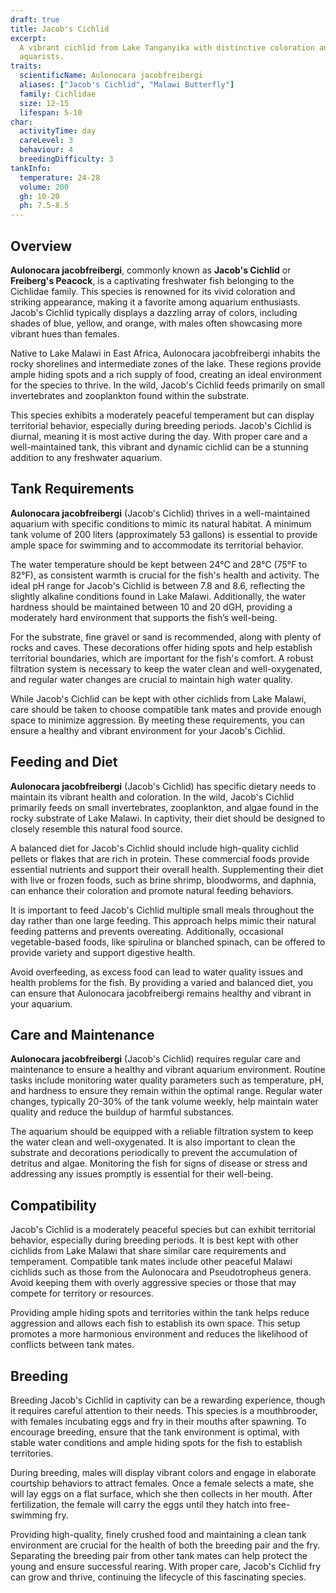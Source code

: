 ```yaml
---
draft: true
title: Jacob's Cichlid
excerpt:
  A vibrant cichlid from Lake Tanganyika with distinctive coloration and intriguing behavior. Suitable for experienced
  aquarists.
traits:
  scientificName: Aulonocara jacobfreibergi
  aliases: ["Jacob's Cichlid", "Malawi Butterfly"]
  family: Cichlidae
  size: 12-15
  lifespan: 5-10
char:
  activityTime: day
  careLevel: 3
  behaviour: 4
  breedingDifficulty: 3
tankInfo:
  temperature: 24-28
  volume: 200
  gh: 10-20
  ph: 7.5-8.5
---
```


## Overview

**Aulonocara jacobfreibergi**, commonly known as **Jacob's Cichlid** or **Freiberg's Peacock**, is a captivating
freshwater fish belonging to the Cichlidae family. This species is renowned for its vivid coloration and striking
appearance, making it a favorite among aquarium enthusiasts. Jacob's Cichlid typically displays a dazzling array of
colors, including shades of blue, yellow, and orange, with males often showcasing more vibrant hues than females.

Native to Lake Malawi in East Africa, Aulonocara jacobfreibergi inhabits the rocky shorelines and intermediate zones of
the lake. These regions provide ample hiding spots and a rich supply of food, creating an ideal environment for the
species to thrive. In the wild, Jacob's Cichlid feeds primarily on small invertebrates and zooplankton found within the
substrate.

This species exhibits a moderately peaceful temperament but can display territorial behavior, especially during breeding
periods. Jacob's Cichlid is diurnal, meaning it is most active during the day. With proper care and a well-maintained
tank, this vibrant and dynamic cichlid can be a stunning addition to any freshwater aquarium.

## Tank Requirements

**Aulonocara jacobfreibergi** (Jacob's Cichlid) thrives in a well-maintained aquarium with specific conditions to mimic
its natural habitat. A minimum tank volume of 200 liters (approximately 53 gallons) is essential to provide ample space
for swimming and to accommodate its territorial behavior.

The water temperature should be kept between 24°C and 28°C (75°F to 82°F), as consistent warmth is crucial for the
fish's health and activity. The ideal pH range for Jacob's Cichlid is between 7.8 and 8.6, reflecting the slightly
alkaline conditions found in Lake Malawi. Additionally, the water hardness should be maintained between 10 and 20 dGH,
providing a moderately hard environment that supports the fish’s well-being.

For the substrate, fine gravel or sand is recommended, along with plenty of rocks and caves. These decorations offer
hiding spots and help establish territorial boundaries, which are important for the fish's comfort. A robust filtration
system is necessary to keep the water clean and well-oxygenated, and regular water changes are crucial to maintain high
water quality.

While Jacob's Cichlid can be kept with other cichlids from Lake Malawi, care should be taken to choose compatible tank
mates and provide enough space to minimize aggression. By meeting these requirements, you can ensure a healthy and
vibrant environment for your Jacob's Cichlid.

## Feeding and Diet

**Aulonocara jacobfreibergi** (Jacob's Cichlid) has specific dietary needs to maintain its vibrant health and
coloration. In the wild, Jacob's Cichlid primarily feeds on small invertebrates, zooplankton, and algae found in the
rocky substrate of Lake Malawi. In captivity, their diet should be designed to closely resemble this natural food
source.

A balanced diet for Jacob's Cichlid should include high-quality cichlid pellets or flakes that are rich in protein.
These commercial foods provide essential nutrients and support their overall health. Supplementing their diet with live
or frozen foods, such as brine shrimp, bloodworms, and daphnia, can enhance their coloration and promote natural feeding
behaviors.

It is important to feed Jacob's Cichlid multiple small meals throughout the day rather than one large feeding. This
approach helps mimic their natural feeding patterns and prevents overeating. Additionally, occasional vegetable-based
foods, like spirulina or blanched spinach, can be offered to provide variety and support digestive health.

Avoid overfeeding, as excess food can lead to water quality issues and health problems for the fish. By providing a
varied and balanced diet, you can ensure that Aulonocara jacobfreibergi remains healthy and vibrant in your aquarium.

## Care and Maintenance

**Aulonocara jacobfreibergi** (Jacob's Cichlid) requires regular care and maintenance to ensure a healthy and vibrant
aquarium environment. Routine tasks include monitoring water quality parameters such as temperature, pH, and hardness to
ensure they remain within the optimal range. Regular water changes, typically 20-30% of the tank volume weekly, help
maintain water quality and reduce the buildup of harmful substances.

The aquarium should be equipped with a reliable filtration system to keep the water clean and well-oxygenated. It is
also important to clean the substrate and decorations periodically to prevent the accumulation of detritus and algae.
Monitoring the fish for signs of disease or stress and addressing any issues promptly is essential for their well-being.

## Compatibility

Jacob's Cichlid is a moderately peaceful species but can exhibit territorial behavior, especially during breeding
periods. It is best kept with other cichlids from Lake Malawi that share similar care requirements and temperament.
Compatible tank mates include other peaceful Malawi cichlids such as those from the Aulonocara and Pseudotropheus
genera. Avoid keeping them with overly aggressive species or those that may compete for territory or resources.

Providing ample hiding spots and territories within the tank helps reduce aggression and allows each fish to establish
its own space. This setup promotes a more harmonious environment and reduces the likelihood of conflicts between tank
mates.

## Breeding

Breeding Jacob's Cichlid in captivity can be a rewarding experience, though it requires careful attention to their
needs. This species is a mouthbrooder, with females incubating eggs and fry in their mouths after spawning. To encourage
breeding, ensure that the tank environment is optimal, with stable water conditions and ample hiding spots for the fish
to establish territories.

During breeding, males will display vibrant colors and engage in elaborate courtship behaviors to attract females. Once
a female selects a mate, she will lay eggs on a flat surface, which she then collects in her mouth. After fertilization,
the female will carry the eggs until they hatch into free-swimming fry.

Providing high-quality, finely crushed food and maintaining a clean tank environment are crucial for the health of both
the breeding pair and the fry. Separating the breeding pair from other tank mates can help protect the young and ensure
successful rearing. With proper care, Jacob's Cichlid fry can grow and thrive, continuing the lifecycle of this
fascinating species.
